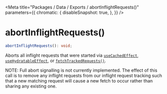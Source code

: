 
<Meta
    title="Packages / Data / Exports / abortInflightRequests()"
    parameters={{
        chromatic: {
            disableSnapshot: true,
        },
    }}
/>

# abortInflightRequests()

```ts
abortInflightRequests(): void;
```

Aborts all inflight requests that were started via [`useCachedEffect`](/docs/data-exports-usecachedeffect--page), [`useHydratableEffect`](/docs/data-exports-usehydratableeffect--page), or [`fetchTrackedRequests()`](/docs/data-exports-fetchtrackedrequests--page).

NOTE: Full abort signalling is not currently implemented. The effect of this call is to remove any inflight requests from our inflight request tracking such that a new matching request will cause a new fetch to occur rather than sharing any existing one.
